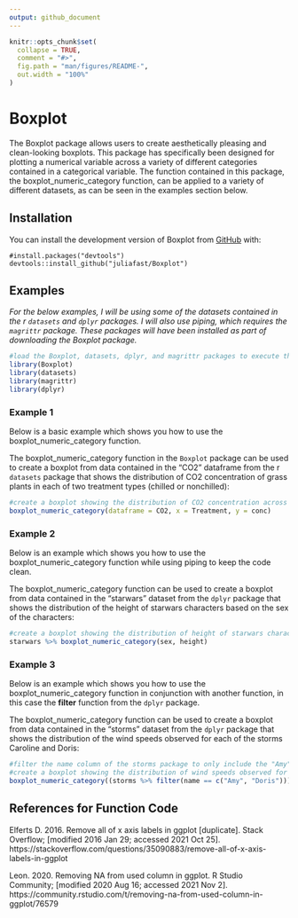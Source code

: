 ```yaml
---
output: github_document
---
```


```r
knitr::opts_chunk$set(
  collapse = TRUE,
  comment = "#>",
  fig.path = "man/figures/README-",
  out.width = "100%"
)
```

# Boxplot

The Boxplot package allows users to create aesthetically pleasing and clean-looking boxplots. This package has specifically been designed for plotting a numerical variable across a variety of different categories contained in a categorical variable. The function contained in this package, the boxplot_numeric_category function, can be applied to a variety of different datasets, as can be seen in the examples section below.

## Installation

You can install the development version of Boxplot from [GitHub](https://github.com/) with:

``` 
#install.packages("devtools")
devtools::install_github("juliafast/Boxplot")
```

## Examples

*For the below examples, I will be using some of the datasets contained in the r `datasets` and `dplyr` packages. I will also use piping, which requires the `magrittr` package. These packages will have been installed as part of downloading the Boxplot package.* 

```r
#load the Boxplot, datasets, dplyr, and magrittr packages to execute the below examples
library(Boxplot)
library(datasets)
library(magrittr)
library(dplyr)
```

### Example 1

Below is a basic example which shows you how to use the boxplot_numeric_category function.

The boxplot_numeric_category function in the `Boxplot` package can be used to create a boxplot from data contained in the "CO2" dataframe from the r `datasets` package that shows the distribution of CO2 concentration of grass plants in each of two treatment types (chilled or nonchilled):
```r

#create a boxplot showing the distribution of CO2 concentration across each treatment type
boxplot_numeric_category(dataframe = CO2, x = Treatment, y = conc)

```

### Example 2

Below is an example which shows you how to use the boxplot_numeric_category function while using piping to keep the code clean.

The boxplot_numeric_category function can be used to create a boxplot from data contained in the "starwars" dataset from the `dplyr` package that shows the distribution of the height of starwars characters based on the sex of the characters:
```r

#create a boxplot showing the distribution of height of starwars characters based on the sex of the characters
starwars %>% boxplot_numeric_category(sex, height)

```

### Example 3

Below is an example which shows you how to use the boxplot_numeric_category function in conjunction with another function, in this case the **filter** function from the `dplyr` package.

The boxplot_numeric_category function can be used to create a boxplot from data contained in the "storms" dataset from the `dplyr` package that shows the distribution of the wind speeds observed for each of the storms Caroline and Doris:

```r

#filter the name column of the storms package to only include the "Amy" and "Doris" storm names
#create a boxplot showing the distribution of wind speeds observed for the two storms "Amy" and "Doris"
boxplot_numeric_category((storms %>% filter(name == c("Amy", "Doris"))), name, wind)

```

## References for Function Code

Elferts D. 2016. Remove all of x axis labels in ggplot [duplicate]. Stack Overflow; [modified 2016 Jan 29; accessed 2021 Oct 25]. https://stackoverflow.com/questions/35090883/remove-all-of-x-axis-labels-in-ggplot

Leon. 2020. Removing NA from used column in ggplot. R Studio Community; [modified 2020 Aug 16; accessed 2021 Nov 2]. https://community.rstudio.com/t/removing-na-from-used-column-in-ggplot/76579
